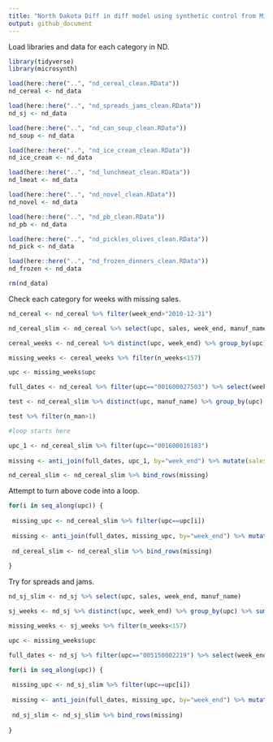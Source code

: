 ```yaml
---
title: "North Dakota Diff in diff model using synthetic control from Microsynth"
output: github_document
---
```


Load libraries and data for each category in ND. 
```r
library(tidyverse)
library(microsynth)

load(here::here("..", "nd_cereal_clean.RData"))
nd_cereal <- nd_data

load(here::here("..", "nd_spreads_jams_clean.RData"))
nd_sj <- nd_data 

load(here::here("..", "nd_can_soup_clean.RData"))
nd_soup <- nd_data

load(here::here("..", "nd_ice_cream_clean.RData"))
nd_ice_cream <- nd_data

load(here::here("..", "nd_lunchmeat_clean.RData"))
nd_lmeat <- nd_data

load(here::here("..", "nd_novel_clean.RData"))
nd_novel <- nd_data

load(here::here("..", "nd_pb_clean.RData"))
nd_pb <- nd_data

load(here::here("..", "nd_pickles_olives_clean.RData"))
nd_pick <- nd_data

load(here::here("..", "nd_frozen_dinners_clean.RData"))
nd_frozen <- nd_data 

rm(nd_data)
```

Check each category for weeks with missing sales. 
```r
nd_cereal <- nd_cereal %>% filter(week_end>"2010-12-31")

nd_cereal_slim <- nd_cereal %>% select(upc, sales, week_end, manuf_name)

cereal_weeks <- nd_cereal %>% distinct(upc, week_end) %>% group_by(upc) %>% summarise(n_weeks=n())

missing_weeks <- cereal_weeks %>% filter(n_weeks<157)

upc <- missing_weeks$upc

full_dates <- nd_cereal %>% filter(upc=="001600027503") %>% select(week_end) %>% distinct(week_end) 

test <- nd_cereal_slim %>% distinct(upc, manuf_name) %>% group_by(upc) %>% summarise(n_man=n())

test %>% filter(n_man>1)

#loop starts here

upc_1 <- nd_cereal_slim %>% filter(upc=="001600016183")  
  
missing <- anti_join(full_dates, upc_1, by="week_end") %>% mutate(sales=0, upc="001600016183", manuf_name="G M")

nd_cereal_slim <- nd_cereal_slim %>% bind_rows(missing)
```

Attempt to turn above code into a loop. 
```r
for(i in seq_along(upc)) {
  
 missing_upc <- nd_cereal_slim %>% filter(upc==upc[i])
 
 missing <- anti_join(full_dates, missing_upc, by="week_end") %>% mutate(sales=0, upc=upc[i], manuf_name=)
 
 nd_cereal_slim <- nd_cereal_slim %>% bind_rows(missing)
 
}
```

Try for spreads and jams. 
```r
nd_sj_slim <- nd_sj %>% select(upc, sales, week_end, manuf_name)

sj_weeks <- nd_sj %>% distinct(upc, week_end) %>% group_by(upc) %>% summarise(n_weeks=n())

missing_weeks <- sj_weeks %>% filter(n_weeks<157)

upc <- missing_weeks$upc

full_dates <- nd_sj %>% filter(upc=="005150002219") %>% select(week_end) %>% distinct(week_end) 
```

```r
for(i in seq_along(upc)) {
  
 missing_upc <- nd_sj_slim %>% filter(upc==upc[i])
 
 missing <- anti_join(full_dates, missing_upc, by="week_end") %>% mutate(sales=0, upc=upc[i], manuf_name = "OK")
 
 nd_sj_slim <- nd_sj_slim %>% bind_rows(missing)
 
}
```







